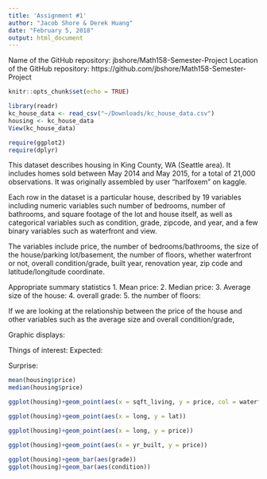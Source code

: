 ```yaml
---
title: 'Assignment #1'
author: "Jacob Shore & Derek Huang"
date: "February 5, 2018"
output: html_document
---
```


Name of the GitHub repository: jbshore/Math158-Semester-Project
Location of the GitHub repository: https://github.com/jbshore/Math158-Semester-Project

```r
knitr::opts_chunk$set(echo = TRUE)
```


```r
library(readr)
kc_house_data <- read_csv("~/Downloads/kc_house_data.csv")
housing <- kc_house_data
View(kc_house_data)

require(ggplot2)
require(dplyr)
```

This dataset describes housing in King County, WA (Seattle area). It includes homes sold between May 2014 and May 2015, for a total of 21,000 observations. It was originally assembled by user "harlfoxem" on kaggle.

Each row in the dataset is a particular house, described by 19 variables including numeric variables such number of bedrooms, number of bathrooms, and square footage of the lot and house itself, as well as categorical variables such as condition, grade, zipcode, and year, and a few binary variables such as waterfront and view.

The variables include price, the number of bedrooms/bathrooms, the size of the house/parking lot/basement, the number of floors, whether waterfront or not, overall condition/grade, built year, renovation year, zip code and latitude/longitude coordinate.  

Appropriate summary statistics
1. Mean price:
2. Median price:
3. Average size of the house:
4. overall grade:
5. the number of floors: 


If we are looking at the relationship between the price of the house and other variables such as the average size and overall condition/grade, 




Graphic displays:




Things of interest: 
Expected:


Surprise: 

```r
mean(housing$price)
median(housing$price)

ggplot(housing)+geom_point(aes(x = sqft_living, y = price, col = waterfront))

ggplot(housing)+geom_point(aes(x = long, y = lat))

ggplot(housing)+geom_point(aes(x = long, y = price))

ggplot(housing)+geom_point(aes(x = yr_built, y = price))

ggplot(housing)+geom_bar(aes(grade))
ggplot(housing)+geom_bar(aes(condition))
```

